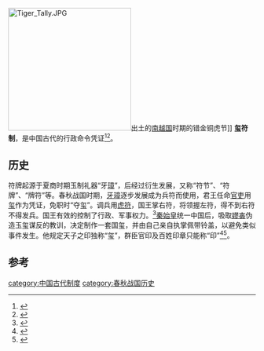 [[File:Tiger_Tally.JPG|250px]]出土的[[南越国|南越国]]时期的错金铜虎节]]
'''玺符制'''，是中国古代的行政命令凭证<ref>{{Cite news |url=http://culture.people.com.cn/n/2014/0226/c172318-24468589.html |title="印"古时称"玺"：先秦印章源于劳动工具--文化 |work=人民网 |accessdate=2021-12-01}}</ref><ref>{{Cite news |url=https://news.gmw.cn/2020-08/31/content_34134693.htm |title=由玺印朱迹追溯美的历史  |work=光明网 |accessdate=2021-12-01}}</ref>。

== 历史 ==
符牌起源于夏商时期玉制礼器“牙[[璋|璋]]”，后经过衍生发展，又称“符节”、“符牌”、“牌符”等。春秋战国时期，[[牙璋|牙璋]]逐步发展成为兵符而使用，君王任命[[官吏|官吏]]用[[玺|玺]]作为凭证，免职时“夺玺”。调兵用[[虎符|虎符]]，国王掌右符，将领握左符，得不到右符不得发兵。国王有效的控制了行政、军事权力。<ref>{{Cite news |url=http://www.ce.cn/culture/gd/202012/17/t20201217_36125838.shtml |title=古代的“身份证”——符牌  |author=中国经济网——国家经济门户 |accessdate=2021-12-01}}</ref>[[秦始皇|秦始皇]]统一中国后，吸取[[嫪毐|嫪毐]]伪造玉玺谋反的教训，决定制作一套国玺，并由自己亲自执掌佩带铃盖，以避免类似事件发生。他规定天子之印独称“玺”，群臣官印及百姓印章只能称“印”<ref>{{Cite news |url=https://www.chinanews.com.cn/cul/2011/10-27/3417400.shtml |title=武则天忌谐音改“玺”为“宝” 传国玉玺历尽沧桑——中新网 |accessdate=2021-12-01}}</ref><ref>{{Cite news |url=https://www.chinanews.com.cn/cul/2014/02-26/5883680.shtml |title="印"古时称"玺"：先秦印章源于劳动工具 |work=中新网 |accessdate=2021-12-01}}</ref>。

==参考==
{{reflist}}
[[category:中国古代制度|category:中国古代制度]]
[[category:春秋战国历史|category:春秋战国历史]]
